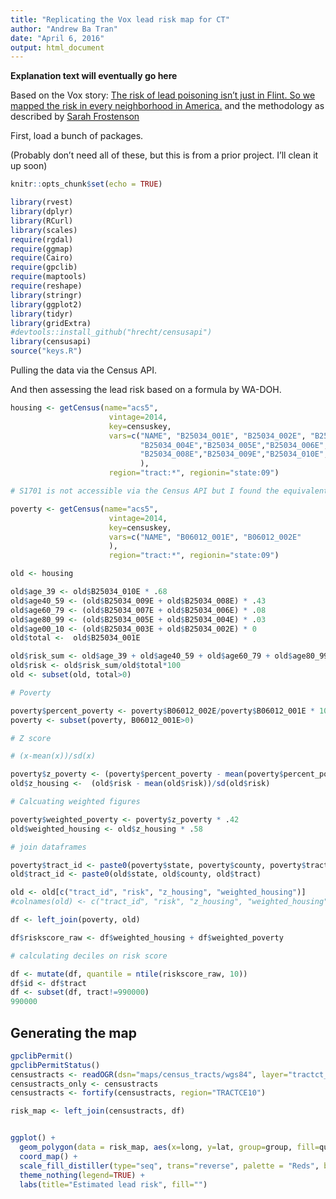 ```yaml
---
title: "Replicating the Vox lead risk map for CT"
author: "Andrew Ba Tran"
date: "April 6, 2016"
output: html_document
---
```


**Explanation text will eventually go here**

Based on the Vox story: [The risk of lead poisoning isn’t just in Flint. So we mapped the risk in every neighborhood in America.](http://www.vox.com/a/lead-exposure-risk-map) and the methodology as described by [Sarah Frostenson](https://github.com/voxmedia/data-projects/tree/master/vox-lead-exposure-risk)

First, load a bunch of packages. 

(Probably don't need all of these, but this is from a prior project. I'll clean it up soon)

```r
knitr::opts_chunk$set(echo = TRUE)

library(rvest)
library(dplyr)
library(RCurl)
library(scales)
require(rgdal)
require(ggmap)
require(Cairo)
require(gpclib)
require(maptools)
require(reshape)
library(stringr)
library(ggplot2)
library(tidyr)
library(gridExtra)
#devtools::install_github("hrecht/censusapi")
library(censusapi)
source("keys.R")
```

Pulling the data via the Census API.

And then assessing the lead risk based on a formula by WA-DOH.

```r

housing <- getCensus(name="acs5", 
                      vintage=2014,
                      key=censuskey, 
                      vars=c("NAME", "B25034_001E", "B25034_002E", "B25034_003E", 
                             "B25034_004E","B25034_005E","B25034_006E","B25034_007E",
                             "B25034_008E","B25034_009E","B25034_010E", "B17004_001E"
                             ), 
                      region="tract:*", regionin="state:09")

# S1701 is not accessible via the Census API but I found the equivalent in B06012

poverty <- getCensus(name="acs5", 
                      vintage=2014,
                      key=censuskey, 
                      vars=c("NAME", "B06012_001E", "B06012_002E"
                      ), 
                      region="tract:*", regionin="state:09")

old <- housing

old$age_39 <- old$B25034_010E * .68
old$age40_59 <- (old$B25034_009E + old$B25034_008E) * .43
old$age60_79 <- (old$B25034_007E + old$B25034_006E) * .08
old$age80_99 <- (old$B25034_005E + old$B25034_004E) * .03
old$age00_10 <- (old$B25034_003E + old$B25034_002E) * 0
old$total <-  old$B25034_001E

old$risk_sum <- old$age_39 + old$age40_59 + old$age60_79 + old$age80_99 + old$age80_99 + old$age00_10
old$risk <- old$risk_sum/old$total*100
old <- subset(old, total>0)

# Poverty

poverty$percent_poverty <- poverty$B06012_002E/poverty$B06012_001E * 100
poverty <- subset(poverty, B06012_001E>0)

# Z score

# (x-mean(x))/sd(x)

poverty$z_poverty <- (poverty$percent_poverty - mean(poverty$percent_poverty))/sd(poverty$percent_poverty)
old$z_housing <-  (old$risk - mean(old$risk))/sd(old$risk)

# Calcuating weighted figures

poverty$weighted_poverty <- poverty$z_poverty * .42
old$weighted_housing <- old$z_housing * .58

# join dataframes

poverty$tract_id <- paste0(poverty$state, poverty$county, poverty$tract)
old$tract_id <- paste0(old$state, old$county, old$tract)

old <- old[c("tract_id", "risk", "z_housing", "weighted_housing")]
#colnames(old) <- c("tract_id", "risk", "z_housing", "weighted_housing")

df <- left_join(poverty, old)

df$riskscore_raw <- df$weighted_housing + df$weighted_poverty

# calculating deciles on risk score

df <- mutate(df, quantile = ntile(riskscore_raw, 10))
df$id <- df$tract
df <- subset(df, tract!=990000)
990000

```

## Generating the map

```r
gpclibPermit()
gpclibPermitStatus()
censustracts <- readOGR(dsn="maps/census_tracts/wgs84", layer="tractct_37800_0000_2010_s100_census_1_shp_wgs84")
censustracts_only <- censustracts
censustracts <- fortify(censustracts, region="TRACTCE10")

risk_map <- left_join(censustracts, df)


ggplot() +
  geom_polygon(data = risk_map, aes(x=long, y=lat, group=group, fill=quantile), color = "black", size=0.2) +
  coord_map() +
  scale_fill_distiller(type="seq", trans="reverse", palette = "Reds", breaks=pretty_breaks(n=10)) +
  theme_nothing(legend=TRUE) +
  labs(title="Estimated lead risk", fill="")
```
